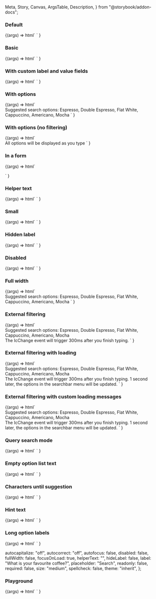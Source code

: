   Meta,
  Story,
  Canvas,
  ArgsTable,
  Description,
} from "@storybook/addon-docs";

<Meta title="Web Components/Search bar" component="ic-search-bar" />

<Description markdown={readme} />

### Default

<Canvas>
  <Story name="Default" parameters={{ loki: { skip: true } }}>
    {(args) =>
      html` <ic-search-bar label="What is your favourite coffee?">
      </ic-search-bar>`
    }
  </Story>
</Canvas>

### Basic

<Canvas>
  <Story name="Basic" parameters={{ loki: { skip: true } }}>
    {(args) =>
      html` <ic-search-bar
          label="What is your favourite coffee?"
        ></ic-search-bar>
        <script>
          document.querySelector("ic-search-bar").options = [
            { label: "Espresso", value: "espresso" },
            { label: "Double Espresso", value: "doubleespresso" },
            { label: "Flat White", value: "flatwhite" },
            { label: "Cappuccino", value: "cappuccino" },
            { label: "Americano", value: "americano" },
            { label: "Ameno", value: "ameno" },
            { label: "Aicano", value: "acano" },
            { label: "Mocha", value: "mocha" },
          ];
        </script>`
    }
  </Story>
</Canvas>

### With custom label and value fields

<Canvas>
  <Story
    name="With custom label and value fields"
    parameters={{ loki: { skip: true } }}
  >
    {(args) =>
      html` <ic-search-bar
          label="What is your favourite coffee?"
          label-field="urn"
          value-field="reference"
        ></ic-search-bar>
        <script>
          document.querySelector("ic-search-bar").options = [
            { urn: "Espresso", reference: "espresso" },
            { urn: "Double Espresso", reference: "doubleespresso" },
            { urn: "Flat White", reference: "flatwhite" },
            { urn: "Cappuccino", reference: "cappuccino" },
            { urn: "Americano", reference: "americano" },
            { urn: "Ameno", reference: "ameno" },
            { urn: "Aicano", reference: "acano" },
            { urn: "Mocha", reference: "mocha" },
          ];
        </script>`
    }
  </Story>
</Canvas>

### With options

<Canvas>
  <Story name="With options" parameters={{ loki: { skip: true } }}>
    {(args) =>
      html` <ic-search-bar
          label="What is your favourite coffee?"
          value="Flat White"
        ></ic-search-bar>
        <br />
        <ic-typography
          >Suggested search options: Espresso, Double Espresso, Flat White,
          Cappuccino, Americano, Mocha</ic-typography
        >
        <script>
          document.querySelector("ic-search-bar").options = [
            { label: "Espresso", value: "espresso" },
            { label: "Double Espresso", value: "doubleespresso" },
            { label: "Flat White", value: "flatwhite" },
            { label: "Cappuccino", value: "cappuccino" },
            { label: "Americano", value: "americano", disabled: true },
            { label: "Cafe au lait", value: "cafe" },
            { label: "Mocha", value: "mocha" },
          ];
        </script>`
    }
  </Story>
</Canvas>

### With options (no filtering)

<Canvas>
  <Story
    name="With options (no filtering)"
    parameters={{ loki: { skip: true } }}
  >
    {(args) =>
      html` <ic-search-bar
          label="What is your favourite coffee?"
          disable-auto-filtering
        ></ic-search-bar>
        <br />
        <ic-typography>
          All options will be displayed as you type
        </ic-typography>
        <script>
          document.querySelector("ic-search-bar").options = [
            { label: "Espresso", value: "espresso" },
            { label: "Double Espresso", value: "doubleespresso" },
            { label: "Flat White", value: "flatwhite" },
            { label: "Cappuccino", value: "cappuccino" },
            { label: "Americano", value: "americano", disabled: true },
            { label: "Mocha", value: "mocha" },
          ];
        </script>`
    }
  </Story>
</Canvas>

### In a form

<Canvas>
  <Story name="In a form" parameters={{ loki: { skip: true } }}>
    {(args) =>
      html` <form>
        <ic-search-bar
          name="search-01"
          label="What is your favourite coffee?"
        ></ic-search-bar>
      </form>`
    }
  </Story>
</Canvas>

### Helper text

<Canvas>
  <Story name="Helper text" parameters={{ loki: { skip: true } }}>
    {(args) =>
      html` <ic-search-bar
          label="What is your favourite coffee?"
          helper-text="Some helper text"
        ></ic-search-bar>
        <script>
          document.querySelector("ic-search-bar").options = [
            { label: "Espresso", value: "espresso" },
            { label: "Double Espresso", value: "doubleespresso" },
            { label: "Flat White", value: "flatwhite" },
            { label: "Cappuccino", value: "cappuccino" },
            { label: "Americano", value: "americano" },
            { label: "Mocha", value: "mocha" },
          ];
        </script>`
    }
  </Story>
</Canvas>

### Small

<Canvas>
  <Story name="Small" parameters={{ loki: { skip: true } }}>
    {(args) =>
      html` <ic-search-bar
        label="What is your favourite coffee?"
        size="small"
      ></ic-search-bar>`
    }
  </Story>
</Canvas>

### Hidden label

<Canvas>
  <Story name="Hidden label" parameters={{ loki: { skip: true } }}>
    {(args) =>
      html` <ic-search-bar
        label="What is your favourite coffee?"
        hide-label
      ></ic-search-bar>`
    }
  </Story>
</Canvas>

### Disabled

<Canvas>
  <Story name="Disabled" parameters={{ loki: { skip: true } }}>
    {(args) =>
      html` <ic-search-bar
        label="What is your favourite coffee?"
        disabled
      ></ic-search-bar>`
    }
  </Story>
</Canvas>

### Full width

<Canvas>
  <Story name="Full width" parameters={{ loki: { skip: true } }}>
    {(args) =>
      html` <ic-search-bar
          label="What is your favourite coffee?"
          full-width
          id="search2"
        ></ic-search-bar>
        <br />
        <ic-typography
          >Suggested search options: Espresso, Double Espresso, Flat White,
          Cappuccino, Americano, Mocha</ic-typography
        >
        <script>
          document.querySelector("#search2").options = [
            { label: "Espresso", value: "espresso" },
            { label: "Double Espresso", value: "doubleespresso" },
            { label: "Flat White", value: "flatwhite" },
            { label: "Cappuccino", value: "cappuccino" },
            { label: "Americano", value: "americano" },
            { label: "Mocha", value: "mocha" },
          ];
        </script>`
    }
  </Story>
</Canvas>

### External filtering

<Canvas>
  <Story name="External filtering" parameters={{ loki: { skip: true } }}>
    {(args) =>
      html` <ic-search-bar
          label="Search for coffee"
          placeholder="Type to search"
          debounce="300"
          disable-auto-filtering="true"
          id="external-filter-search"
        ></ic-search-bar>
        <br />
        <ic-typography
          >Suggested search options: Espresso, Double Espresso, Flat White,
          Cappuccino, Americano, Mocha</ic-typography
        >
        <br />
        <ic-typography
          >The IcChange event will trigger 300ms after you finish
          typing.</ic-typography
        >
        <script>
          var mockData = [
            { label: "Espresso", value: "espresso" },
            { label: "Double Espresso", value: "doubleespresso" },
            { label: "Flat White", value: "flatwhite" },
            { label: "Cappuccino", value: "cappuccino" },
            { label: "Americano", value: "americano" },
            { label: "Mocha", value: "mocha" },
          ];
          var select = document.querySelector("#external-filter-search");
          var optionSelected = false;
          function handleFilter(event) {
            query = event.detail.value;
            if (query !== optionSelected) {
              if (query.length > 1) {
                optionSelected = false;
                mockAPI = (query) => {
                  filteredResults = mockData.filter((m) =>
                    m.label.toLowerCase().includes(query.toLowerCase())
                  );
                  return new Promise((resolve) =>
                    setTimeout(
                      () => resolve(filteredResults),
                      event.type === "icChange" ? 2000 : 1000
                    )
                  );
                };
                mockAPI(query).then((results) => (select.options = results));
              } else {
                select.options = [];
              }
            }
            optionSelected = "";
          }
          function handleSelect(event) {
            optionSelected = true;
          }
          select.addEventListener("icOptionSelect", handleSelect);
          select.addEventListener("icChange", handleFilter);
          select.addEventListener("icRetryLoad", handleFilter);
        </script>`
    }
  </Story>
</Canvas>

### External filtering with loading

<Canvas>
  <Story
    name="External filtering with loading"
    parameters={{ loki: { skip: true } }}
  >
    {(args) =>
      html` <ic-search-bar
          label="Search for coffee"
          placeholder="Type to search"
          debounce="300"
          disable-auto-filtering="true"
          id="external-filter-search"
          timeout="1000"
        ></ic-search-bar>
        <br />
        <ic-typography
          >Suggested search options: Espresso, Double Espresso, Flat White,
          Cappuccino, Americano, Mocha</ic-typography
        >
        <br />
        <ic-typography
          >The IcChange event will trigger 300ms after you finish typing. 1
          second later, the options in the searchbar menu will be
          updated.</ic-typography
        >
        <script>
          var mockData = [
            { label: "Espresso", value: "espresso" },
            { label: "Double Espresso", value: "doubleespresso" },
            { label: "Flat White", value: "flatwhite" },
            { label: "Cappuccino", value: "cappuccino" },
            { label: "Americano", value: "americano" },
            { label: "Mocha", value: "mocha" },
          ];
          var select = document.querySelector("#external-filter-search");
          var optionSelected = false;
          function handleFilter(event) {
            query = event.detail.value;
            if (query !== optionSelected) {
              if (query.length > 1) {
                if (!optionSelected) {
                  select.loading = true;
                }
                optionSelected = false;
                mockAPI = (query) => {
                  filteredResults = mockData.filter((m) =>
                    m.label.toLowerCase().includes(query.toLowerCase())
                  );
                  return new Promise((resolve) =>
                    setTimeout(
                      () => resolve(filteredResults),
                      event.type === "icChange" ? 2000 : 1000
                    )
                  );
                };
                mockAPI(query).then((results) => (select.options = results));
              } else {
                select.options = [];
              }
            }
            optionSelected = "";
          }
          function handleSelect(event) {
            optionSelected = true;
          }
          select.addEventListener("icOptionSelect", handleSelect);
          select.addEventListener("icChange", handleFilter);
          select.addEventListener("icRetryLoad", handleFilter);
        </script>`
    }
  </Story>
</Canvas>

### External filtering with custom loading messages

<Canvas>
  <Story
    name="External filtering with custom loading messages"
    parameters={{ loki: { skip: true } }}
  >
    {(args) =>
      html` <ic-search-bar
          label="Search for coffee"
          placeholder="Type to search"
          debounce="300"
          disable-auto-filtering="true"
          id="external-filter-search"
          timeout="1000"
          loading-label="Loading time"
          loading-error-label="Oops error"
        ></ic-search-bar>
        <br />
        <ic-typography
          >Suggested search options: Espresso, Double Espresso, Flat White,
          Cappuccino, Americano, Mocha</ic-typography
        >
        <br />
        <ic-typography
          >The IcChange event will trigger 300ms after you finish typing. 1
          second later, the options in the searchbar menu will be
          updated.</ic-typography
        >
        <script>
          var mockData = [
            { label: "Espresso", value: "espresso" },
            { label: "Double Espresso", value: "doubleespresso" },
            { label: "Flat White", value: "flatwhite" },
            { label: "Cappuccino", value: "cappuccino" },
            { label: "Americano", value: "americano" },
            { label: "Mocha", value: "mocha" },
          ];
          var select = document.querySelector("#external-filter-search");
          var optionSelected = false;
          function handleFilter(event) {
            query = event.detail.value;
            if (query !== optionSelected) {
              if (query.length > 1) {
                if (!optionSelected) {
                  select.loading = true;
                }
                optionSelected = false;
                mockAPI = (query) => {
                  filteredResults = mockData.filter((m) =>
                    m.label.toLowerCase().includes(query.toLowerCase())
                  );
                  return new Promise((resolve) =>
                    setTimeout(
                      () => resolve(filteredResults),
                      event.type === "icChange" ? 2000 : 1000
                    )
                  );
                };
                mockAPI(query).then((results) => (select.options = results));
              } else {
                select.options = [];
              }
            }
            optionSelected = "";
          }
          function handleSelect(event) {
            optionSelected = true;
          }
          select.addEventListener("icOptionSelect", handleSelect);
          select.addEventListener("icChange", handleFilter);
          select.addEventListener("icRetryLoad", handleFilter);
        </script>`
    }
  </Story>
</Canvas>

### Query search mode

<Canvas>
  <Story name="Query search mode" parameters={{ loki: { skip: true } }}>
    {(args) =>
      html` <ic-search-bar
          label="What is your favourite coffee?"
          search-mode="query"
        >
        </ic-search-bar>
        <script>
          document.querySelector("ic-search-bar").options = [
            { label: "Espresso", value: "espresso" },
            { label: "Double Espresso", value: "doubleespresso" },
            { label: "Flat White", value: "flatwhite" },
            { label: "Cappuccino", value: "cappuccino" },
            { label: "Americano", value: "americano" },
            { label: "Mocha", value: "mocha" },
          ];
        </script>`
    }
  </Story>
</Canvas>

### Empty option list text

<Canvas>
  <Story name="Empty option list text" parameters={{ loki: { skip: true } }}>
    {(args) =>
      html` <ic-search-bar
          label="What is your favourite coffee?"
          empty-option-list-text="There's nothing here"
        >
        </ic-search-bar>
        <script>
          document.querySelector("ic-search-bar").options = [
            { label: "Espresso", value: "espresso" },
            { label: "Double Espresso", value: "doubleespresso" },
            { label: "Flat White", value: "flatwhite" },
            { label: "Cappuccino", value: "cappuccino" },
            { label: "Americano", value: "americano" },
            { label: "Mocha", value: "mocha" },
          ];
        </script>`
    }
  </Story>
</Canvas>

### Characters until suggestion

<Canvas>
  <Story
    name="Characters until suggestion"
    parameters={{ loki: { skip: true } }}
  >
    {(args) =>
      html` <ic-search-bar
          label="What is your favourite coffee?"
          characters-until-suggestion="5"
        >
        </ic-search-bar>
        <script>
          document.querySelector("ic-search-bar").options = [
            { label: "Espresso", value: "espresso" },
            { label: "Double Espresso", value: "doubleespresso" },
            { label: "Flat White", value: "flatwhite" },
            { label: "Cappuccino", value: "cappuccino" },
            { label: "Americano", value: "americano" },
            { label: "Mocha", value: "mocha" },
          ];
        </script>`
    }
  </Story>
</Canvas>

### Hint text

<Canvas>
  <Story name="Hint text" parameters={{ loki: { skip: true } }}>
    {(args) =>
      html` <ic-search-bar
          label="What is your favourite coffee?"
          assistive-hint-text="You can use up and down arrows to navigate the options when they are available, and press enter to select an option."
        ></ic-search-bar>
        <script>
          document.querySelector("ic-search-bar").options = [
            { label: "Espresso", value: "espresso" },
            { label: "Double Espresso", value: "doubleespresso" },
            { label: "Flat White", value: "flatwhite" },
            { label: "Cappuccino", value: "cappuccino" },
            { label: "Americano", value: "americano" },
            { label: "Ameno", value: "ameno" },
            { label: "Aicano", value: "acano" },
            { label: "Mocha", value: "mocha" },
          ];
        </script>`
    }
  </Story>
</Canvas>

### Long option labels

<Canvas>
  <Story name="Long option labels" parameters={{ loki: { skip: true } }}>
    {(args) =>
      html` <ic-search-bar
          label="What is your favourite coffee?"
        ></ic-search-bar>
        <script>
          document.querySelector("ic-search-bar").options = [
            {
              label: "Espresso because it tastes like coffee",
              value: "espresso",
            },
            {
              label:
                "Double Espresso because it tastes like double the amount of coffee",
              value: "doubleespresso",
            },
            {
              label: "Reallylongonewordanswerthatcouldbethenameofacoffee",
              value: "flatwhite",
            },
          ];
        </script>`
    }
  </Story>
</Canvas>

  autocapitalize: "off",
  autocorrect: "off",
  autofocus: false,
  disabled: false,
  fullWidth: false,
  focusOnLoad: true,
  helperText: "",
  hideLabel: false,
  label: "What is your favourite coffee?",
  placeholder: "Search",
  readonly: false,
  required: false,
  size: "medium",
  spellcheck: false,
  theme: "inherit",
};

### Playground

<Canvas>
  <Story
    args={defaultArgs}
    argTypes={{
      autocapitalize: {
        options: ["off", "none", "on", "sentences", "words", "characters"],
        control: { type: "select" },
      },
      autocorrect: {
        options: ["on", "off"],
        control: { type: "inline-radio" },
      },
      size: {
        options: ["medium", "small"],
        control: { type: "inline-radio" },
      },
      theme: {
        options: ["inherit", "light", "dark"],
        control: { type: "inline-radio" },
      },
    }}
    name="Playground"
    parameters={{ loki: { skip: true } }}
  >
    {(args) =>
      html`<ic-search-bar
          autocapitalize=${args.autocapitalize}
          autocorrect=${args.autocorrect}
          autofocus=${args.autofocus}
          label=${args.label}
          required=${args.required}
          readonly=${args.readonly}
          spellcheck=${args.spellcheck}
          disabled=${args.disabled}
          full-width=${args.fullWidth}
          focus-on-load=${args.focusOnLoad}
          helper-text=${args.helperText}
          hide-label=${args.hideLabel}
          placeholder=${args.placeholder}
          size=${args.size}
          theme=${args.theme}
        >
        </ic-search-bar>
        <script>
          document.querySelector("ic-search-bar").options = [
            { label: "Espresso", value: "espresso" },
            { label: "Double Espresso", value: "doubleespresso" },
            { label: "Flat White", value: "flatwhite" },
            { label: "Cappuccino", value: "cappuccino" },
            { label: "Americano", value: "americano" },
            { label: "Mocha", value: "mocha" },
          ];
        </script>`
    }
  </Story>
</Canvas>
